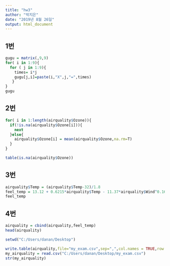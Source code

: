 ```yaml
---
title: "hw3"
author: "박지은"
date: "2019년 8월 26일"
output: html_document
---
```



## 1번
```r
gugu = matrix(,9,9)
for( i in 1:9){
  for ( j in 1:9){
    times= i*j
    gugu[j,i]=paste(i,"X",j,"=",times)
   }
}
gugu
```

## 2번
```r
for( i in 1:length(airquality$Ozone)){
  if(!is.na(airquality$Ozone[i])){
    next
  }else{
    airquality$Ozone[i] = mean(airquality$Ozone,na.rm=T)
  }
}

table(is.na(airquality$Ozone))
```

## 3번 
```r
airquality$Temp = (airquality$Temp-32)/1.8
feel_temp = 13.12 + 0.6215*airquality$Temp - 11.37*airquality$Wind^0.16 + 0.3965*airquality$Wind^0.16*airquality$Temp
feel_temp
```

## 4번 
```r
airquality = cbind(airquality,feel_temp)
head(airquality)

setwd("C:/Users/danan/Desktop")

write.table(airquality,file="my_exam.csv",sep=",",col.names = TRUE,row.names=FALSE)
my_airquality = read.csv("C:/Users/danan/Desktop/my_exam.csv")
str(my_airquality)
```